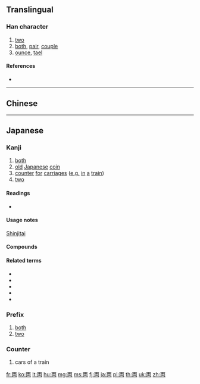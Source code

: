 {{also|兩|两}}
==Translingual==
{{Han simplified forms|兩|両|两}}

===Han character===
{{Han char|rn=1|rad=一|as=05|sn=6|four=1022.7|canj=MUB|ids=⿱一⿻冂山,⿻⿱一山冂}}

# [[two]]
# [[both]], [[pair]], [[couple]]
# [[ounce]], [[tael]]

====References====
* {{Han ref|kx=0078.101|dkj=00046|dj=0157.070|hdz=10019.010|uh=4E21|ud=20001}}

----

==Chinese==
{{zh-see|兩|v}}

----

==Japanese==
{{wikipedia|Ryō (Japanese coin)|Ryō}}

===Kanji===
{{ja-kanji|grade=3|rs=一05}}

# [[both]]
# [[old]] [[Japanese]] [[coin]]
# [[counter]] [[for]] [[carriages]] ([[e.g.]] [[in]] [[a]] [[train]])
# [[two]]

====Readings====
* {{ja-readings|goon=[[りょう]] ([[ryō]])|kanon=[[りょう]] ([[ryō]])|kun=[[ふたつ]] ([[futatsu]])}}

====Usage notes====
[[shinjitai|Shinjitai]]

====Compounds====
{{der5
| {{ja-l|一両}}
| {{ja-l|十両}}
| {{ja-l|千両}}
| {{ja-l|両々}}, {{ja-l|両両}}
| {{ja-l|車両}}
| {{ja-l|両院}}
| {{ja-l|両家}}
| {{ja-l|両蓋}}
| {{ja-l|両岸}}
| {{ja-l|両眼}}
| {{ja-l|両義}}
| {{ja-l|両脚}}
| {{ja-l|両極}}
| {{ja-l|両軍}}
| {{ja-l|両舷}}
| {{ja-l|両虎}}
| {{ja-l|両口}}
| {{ja-l|両国}}
| {{ja-l|両三}}
| {{ja-l|両氏}}
| {{ja-l|両耳}}
| {{ja-l|両社}}
| {{ja-l|両者}}
| {{ja-l|両手}}
| {{ja-l|両種}}
| {{ja-l|両親}}
| {{ja-l|両人}}
| {{ja-l|両刃}}
| {{ja-l|両性}}
| {{ja-l|両成敗}}
| {{ja-l|両棲}}
| {{ja-l|両生}}
| {{ja-l|両舌}}
| {{ja-l|両前}}
| {{ja-l|両全}}
| {{ja-l|両像}}
| {{ja-l|両側}}
| {{ja-l|両足}}
| {{ja-l|両袖}}
| {{ja-l|両損}}
| {{ja-l|両替}}
| {{ja-l|両端}}
| {{ja-l|両断}}
| {{ja-l|両天秤}}
| {{ja-l|両度}}
| {{ja-l|両党}}
| {{ja-l|両刀}}
| {{ja-l|両頭}}
| {{ja-l|両得}}
| {{ja-l|両凸}}
| {{ja-l|進退両難}}
| {{ja-l|両日}}
| {{ja-l|硬軟両派}}
| {{ja-l|両肌}}, {{ja-l|両膚}}
| {{ja-l|両膝}}
| {{ja-l|両肘}}
| {{ja-l|両部神道}}
| {{ja-l|両分}}
| {{ja-l|両陛下}}
| {{ja-l|両便}}
| {{ja-l|両方}}
| {{ja-l|両名}}
| {{ja-l|両面}}
| {{ja-l|両目}}
| {{ja-l|両雄}}
| {{ja-l|両様}}
| {{ja-l|両洋}}
| {{ja-l|両用}}
| {{ja-l|両翼}}
| {{ja-l|両立}}
| {{ja-l|両輪}}
| {{ja-l|両隣}}
| {{ja-l|両論}}
| {{ja-l|両脇}}
| {{ja-l|両腕}}
| {{ja-l|両方}}
| {{ja-l|両国}} ("Ryōgoku neighborhood of Sumida, Tokyo")
}}

====Related terms====
* {{l|ja|両開き}}
* {{l|ja|両建て}}
* {{l|ja|両差し}}
* {{l|ja|両思い}}
* {{l|ja|両切り}}

===Prefix===
{{ja-pos|りょう|prefix|kyu=兩}}
# [[both]]
# [[two]]

===Counter===
{{ja-pos|りょう|counter|kyu=兩}}

# cars of a train

[[fr:両]]
[[ko:両]]
[[lt:両]]
[[hu:両]]
[[mg:両]]
[[ms:両]]
[[fj:両]]
[[ja:両]]
[[pl:両]]
[[th:両]]
[[uk:両]]
[[zh:両]]